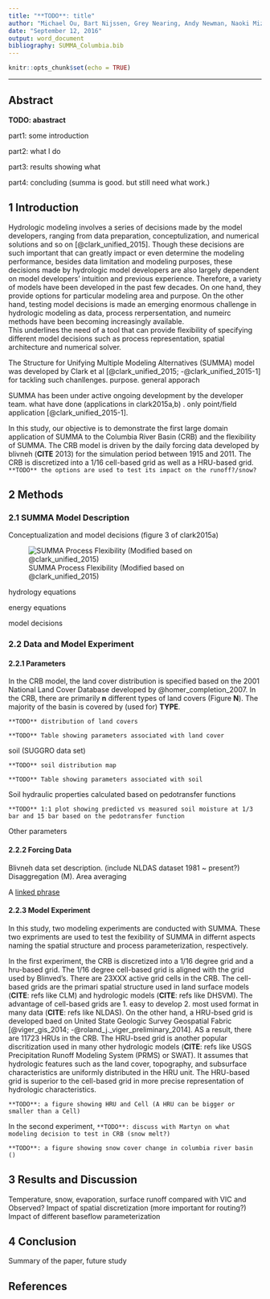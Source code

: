 ```yaml
---
title: "**TODO**: title"
author: "Michael Ou, Bart Nijssen, Grey Nearing, Andy Newman, Naoki Mizukami, Martyn Clark"
date: "September 12, 2016"
output: word_document
bibliography: SUMMA_Columbia.bib
---
```

```r
knitr::opts_chunk$set(echo = TRUE)
```
------

## Abstract
**TODO: abastract**

part1: some introduction

part2: what I do

part3: results showing what

part4: concluding (summa is good. but still need what work.)

<!--- selected different parameterization / different spatial discretizations / different forcing dataset) --->
<!---
The simulation results are compared to simulations with the Variable Infiltration Capacity (VIC) model and the Precipitation Runoff Modeling System (PRMS). We are particularly interested in SUMMA’s capability to mimic model behaviors of the other two models through the selection of appropriate model parameterizations in SUMMA.
--->

## 1 Introduction
Hydrologic modeling involves a series of decisions made by the model developers, ranging from data preparation, conceptulization, and numerical solutions and so on [@clark_unified_2015]. 
Though these decisions are such important that can greatly impact or even determine the modeling performance, besides data limitation and modeling purposes, these decisions made by hydrologic model developers are also largely dependent on model developers' intuition and previous experience. Therefore, a variety of models have been developed in the past few decades. On one hand, they provide options for particular modeling area and purpose. 
On the other hand, testing model decisions is made an emerging enormous challenge in hydrologic modeling as data, process rerpersentation, and numeirc methods have been becoming increasingly available.  
This underlines the need of a tool that can provide flexibility of specifying different model decisions such as process representation, spatial architecture and numerical solver. 

The Structure for Unifying Multiple Modeling Alternatives (SUMMA) model was developed by Clark et al [@clark_unified_2015; -@clark_unified_2015-1] for tackling such chanllenges. purpose. general apporach

SUMMA has been under active ongoing development by the developer team. what have done (applications in clark2015a,b) . only point/field application [@clark_unified_2015-1].

In this study, our objective is to demonstrate the first large domain application of SUMMA to the Columbia River Basin (CRB) and the flexibility of SUMMA. The CRB model is driven by the daily forcing data developed by blivneh (**CITE** 2013) for the simulation period between 1915 and 2011. The CRB is discretized into a 1/16 cell-based grid as well as a HRU-based grid. `**TODO** the options are used to test its impact on the runoff?/snow?`



## 2 Methods


### 2.1 SUMMA Model Description

Conceptualization and model decisions (figure 3 of clark2015a) 

![SUMMA Process Flexibility (Modified based on @clark_unified_2015)](fig_summa_process_decisions.png)

hydrology equations

energy equations

model decisions


### 2.2 Data and Model Experiment

#### 2.2.1 Parameters

In the CRB model, the land cover distribution is specified based on the 2001 National Land Cover Database developed by @homer_completion_2007. In the CRB, there are primarily **n** different types of land covers (Figure **N**). The majority of the basin is covered by (used for) **TYPE**. 

```
**TODO** distribution of land covers
```

```
**TODO** Table showing parameters associated with land cover
```

soil (SUGGRO data set) 

```
**TODO** soil distribution map
```

```
**TODO** Table showing parameters associated with soil
```

Soil hydraulic properties calculated based on pedotransfer functions

```
**TODO** 1:1 plot showing predicted vs measured soil moisture at 1/3 bar and 15 bar based on the pedotransfer function
```

Other parameters



#### 2.2.2 Forcing Data
Blivneh data set description. (include NLDAS dataset 1981 ~ present?)
Disaggregation (M). 
Area averaging

A [linked phrase][link1]


#### 2.2.3 Model Experiment
In this study, two modeling experiments are conducted with SUMMA. These two expriments are used to test the fexibility of SUMMA in differnt aspects naming the spatial structure and process parameterization, respectively. 

In the first experiment, the CRB is discretized into a 1/16 degree grid and a hru-based grid. The 1/16 degree cell-based grid is aligned with the grid used by Blinved's. There are 23XXX active grid cells in the CRB. The cell-based grids are the primari spatial structure used in land surface models (**CITE**: refs like CLM) and hydrologic models (**CITE**: refs like DHSVM). The advantage of cell-based grids are 1. easy to develop 2. most used format in many data (**CITE**: refs like NLDAS). On the other hand, a HRU-bsed grid is developed baed on United State Geologic Survey Geospatial Fabric [@viger_gis_2014; -@roland_j._viger_preliminary_2014]. AS a result, there are 11723 HRUs in the CRB. The HRU-bsed grid is another popular discritization used in many other hydrologic models (**CITE**: refs like USGS Precipitation Runoff Modeling System (PRMS) or SWAT). It assumes that hydrologic features such as the land cover, topography, and subsurface characteristics are uniformly distributed in the HRU unit. The HRU-based grid is superior to the cell-based grid in more precise representation of hydrologic characteristics. 

```
**TODO**: a figure showing HRU and Cell (A HRU can be bigger or smaller than a Cell)
```

In the second experiment, 
`**TODO**: discuss with Martyn on what modeling decision to test in CRB (snow melt?)`

```
**TODO**: a figure showing snow cover change in columbia river basin ()
```


## 3 Results and Discussion

Temperature, snow, evaporation, surface runoff compared with VIC and Observed?
Impact of spatial discretization (more important for routing?)
Impact of different baseflow parameterization







## 4 Conclusion
Summary of the paper, future study

<!--- figures --->
 
<!--- reference --->
[link1]: http://example.com/ "Homer, C., Dewitz, J., Fry, J., Coan, M., Hossain, N., Larson, C., McKerrow, A., VanDriel, J.N., Wickham, J., 2007. Completion of the 2001 National Land Cover Database for the Conterminous United States. Photogrammetric Engineering and Remote Sensing 73."

## References

